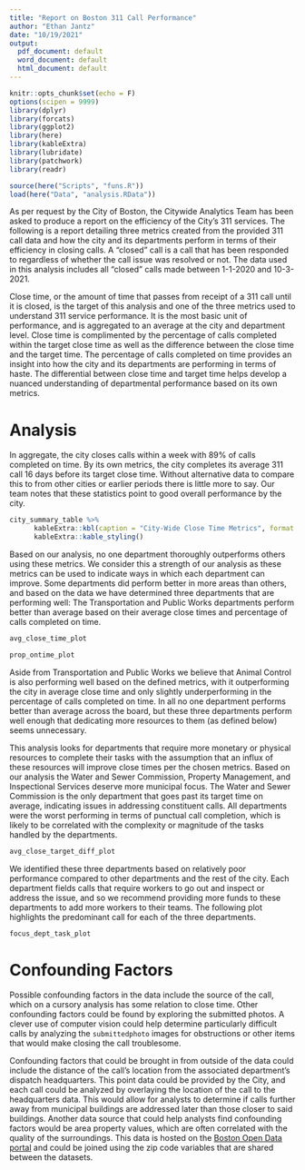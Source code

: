 ```yaml
---
title: "Report on Boston 311 Call Performance"
author: "Ethan Jantz"
date: "10/19/2021"
output:
  pdf_document: default
  word_document: default
  html_document: default
---
```


```r
knitr::opts_chunk$set(echo = F)
options(scipen = 9999)
library(dplyr)
library(forcats)
library(ggplot2)
library(here)
library(kableExtra)
library(lubridate)
library(patchwork)
library(readr)

source(here("Scripts", "funs.R"))
load(here("Data", "analysis.RData"))
```

As per request by the City of Boston, the Citywide Analytics Team has been asked to produce a report on the efficiency of the City's 311 services. The following is a report detailing three metrics created from the provided 311 call data and how the city and its departments perform in terms of their efficiency in closing calls. A "closed" call is a call that has been responded to regardless of whether the call issue was resolved or not. The data used in this analysis includes all "closed" calls made between 1-1-2020 and 10-3-2021.  

Close time, or the amount of time that passes from receipt of a 311 call until it is closed, is the target of this analysis and one of the three metrics used to understand 311 service performance. It is the most basic unit of performance, and is aggregated to an average at the city and department level. Close time is complimented by the percentage of calls completed within the target close time as well as the difference between the close time and the target time. The percentage of calls completed on time provides an insight into how the city and its departments are performing in terms of haste. The differential between close time and target time helps develop a nuanced understanding of departmental performance based on its own metrics.

# Analysis

In aggregate, the city closes calls within a week with 89% of calls completed on time. By its own metrics, the city completes its average 311 call 16 days before its target close time. Without alternative data to compare this to from other cities or earlier periods there is little more to say. Our team notes that these statistics point to good overall performance by the city. 

```r
city_summary_table %>%
      kableExtra::kbl(caption = "City-Wide Close Time Metrics", format = "latex") %>%
      kableExtra::kable_styling()
```

Based on our analysis, no one department thoroughly outperforms others using these metrics. We consider this a strength of our analysis as these metrics can be used to indicate ways in which each department can improve. Some departments did perform better in more areas than others, and based on the data we have determined three departments that are performing well: The Transportation and Public Works departments perform better than average based on their average close times and percentage of calls completed on time. 

```r
avg_close_time_plot
```

```r
prop_ontime_plot
```

Aside from Transportation and Public Works we believe that Animal Control is also performing well based on the defined metrics, with it outperforming the city in average close time and only slightly underperforming in the percentage of calls completed on time. In all no one department performs better than average across the board, but these three departments perform well enough that dedicating more resources to them (as defined below) seems unnecessary.

This analysis looks for departments that require more monetary or physical resources to complete their tasks with the assumption that an influx of these resources will improve close times per the chosen metrics. Based on our analysis the Water and Sewer Commission, Property Management, and Inspectional Services deserve more municipal focus. The Water and Sewer Commission is the only department that goes past its target time on average, indicating issues in addressing constituent calls. All departments were the worst performing in terms of punctual call completion, which is likely to be correlated with the complexity or magnitude of the tasks handled by the departments. 

```r
avg_close_target_diff_plot
```

We identified these three departments based on relatively poor performance compared to other departments and the rest of the city. Each department fields calls that require workers to go out and inspect or address the issue, and so we recommend providing more funds to these departments to add more workers to their teams. The following plot highlights the predominant call for each of the three departments.

```r
focus_dept_task_plot
```

# Confounding Factors

Possible confounding factors in the data include the source of the call, which on a cursory analysis has some relation to close time. Other confounding factors could be found by exploring the submitted photos. A clever use of computer vision could help determine particularly difficult calls by analyzing the `submittedphoto` images for obstructions or other items that would make closing the call troublesome.

Confounding factors that could be brought in from outside of the data could include the distance of the call's location from the associated department's dispatch headquarters. This point data could be provided by the City, and each call could be analyzed by overlaying the location of the call to the headquarters data. This would allow for analysts to determine if calls further away from municipal buildings are addressed later than those closer to said buildings. Another data source that could help analysts find confounding factors would be area property values, which are often correlated with the quality of the surroundings. This data is hosted on the [Boston Open Data portal](https://data.boston.gov/dataset/property-assessment) and could be joined using the zip code variables that are shared between the datasets.
